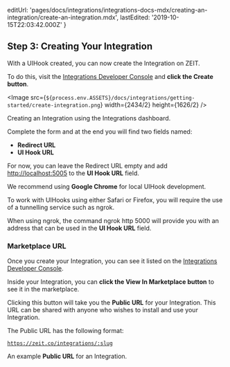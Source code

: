 
  editUrl:
    'pages/docs/integrations/integrations-docs-mdx/creating-an-integration/create-an-integration.mdx',
  lastEdited: '2019-10-15T22:03:42.000Z'
}

## Step 3: Creating Your Integration

With a UIHook created, you can now create the Integration on ZEIT.

To do this, visit the [Integrations Developer Console](https://zeit.co/dashboard/integrations/console) and **click the Create button**.

<Image
  src={`${process.env.ASSETS}/docs/integrations/getting-started/create-integration.png`}
  width={2434/2}
  height={1626/2}
/>
<Caption>Creating an Integration using the Integrations dashboard.</Caption>

Complete the form and at the end you will find two fields named:

- **Redirect URL**
- **UI Hook URL**

For now, you can leave the Redirect URL empty and add <http://localhost:5005> to the **UI Hook URL** field.

<Note type="warning">
We recommend using <b>Google Chrome</b> for local UIHook development.

To work with UIHooks using either Safari or Firefox, you will require the use of a tunnelling service such as <Link href="https://ngrok.com/">ngrok</Link>.

When using <InlineCode>ngrok</InlineCode>, the command <InlineCode>ngrok http 5000</InlineCode> will provide you with an address that can be used in the <b>UI Hook URL</b> field.

</Note>

### Marketplace URL

Once you create your Integration, you can see it listed on the [Integrations Developer Console](https://zeit.co/dashboard/integrations/console).

Inside your Integration, you can **click the View In Marketplace button** to see it in the marketplace.

Clicking this button will take you the **Public URL** for your Integration. This URL can be shared with anyone who wishes to install and use your Integration.

The Public URL has the following format:

<Code>https://zeit.co/integrations/:slug</Code>
<Caption>An example <b>Public URL</b> for an Integration.</Caption>
